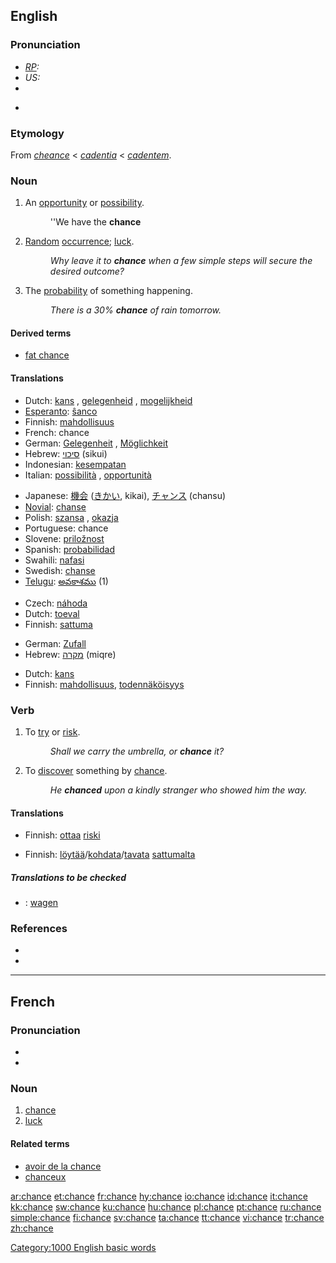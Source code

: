 {{see|Chance}}
==English==

{{rank|filled|visit|follow|639|chance|happened|broken|trouble}}

===Pronunciation===
* ''[[RP]]:'' {{IPA|/tʃɑːns/}}
* ''US:'' {{IPA|/tʃæns/}}
* {{audio|en-uk-chance.ogg|Audio (UK)}}
* {{audio|en-us-chance.ogg|Audio (US)}}
*:{{rhymes|ɑːns}}

===Etymology===
From {{OF.}} ''[[cheance]]'' < {{VL.}} ''[[cadentia]]'' < {{L.}} ''[[cadentem]]''.

===Noun===
{{en-noun}}

# {{countable}} An [[opportunity]] or [[possibility]].
#:''We have the '''chance'''
# {{uncountable}} [[Random]] [[occurrence]]; [[luck]].
#:''Why leave it to '''chance''' when a few simple steps will secure the desired outcome?''
# {{countable}} The [[probability]] of something happening.
#:''There is a 30% '''chance''' of rain tomorrow.''

====Derived terms====
*[[fat chance]]

====Translations====
{{trans-top|an opportunity or possibility}}
*Dutch: [[kans]] {{f}}, [[gelegenheid]] {{f}}, [[mogelijkheid]] {{f}}
*[[Esperanto]]: [[ŝanco]]
*Finnish: [[mahdollisuus]]
*French: chance {{f}}
*German: [[Gelegenheit]] {{f}}, [[Möglichkeit]] {{f}}
*Hebrew: [[סיכוי]] (sikui) {{m}}
*Indonesian: [[sempat|kesempatan]]
*Italian: [[possibilità]] {{f}}, [[opportunità]] {{f}}
{{trans-mid}}
*Japanese: [[機会]] ([[きかい]], kikai), [[チャンス]] (chansu)
*[[Novial]]: [[chanse]]
*Polish: [[szansa]] {{f}}, [[okazja]] {{f}}
*Portuguese: chance {{f}}
*Slovene: [[priložnost]] {{f}}
*Spanish: [[probabilidad]] {{f}}
*Swahili: [[nafasi]]
*Swedish: [[chanse]]
*[[Telugu]]: [[అవకాశము]] (1)
{{trans-bottom}}

{{trans-top|random occurrence}}
*Czech: [[náhoda]] {{f}}
*Dutch: [[toeval]] {{n}}
*Finnish: [[sattuma]]
{{trans-mid}}
*German: [[Zufall]] {{m}}
*Hebrew: [[מקרה]] (miqre) {{m}}
{{trans-bottom}}

{{trans-top|probability of sthg happening}}
*Dutch: [[kans]] {{f}}
*Finnish: [[mahdollisuus]], [[todennäköisyys]]
{{trans-mid}}
{{trans-bottom}}

===Verb===
{{en-verb|chanc|ing}}

# To [[try]] or [[risk]].
#:''Shall we carry the umbrella, or '''chance''' it?''
# To [[discover]] something by [[chance]].
#:''He '''chanced''' upon a kindly stranger who showed him the way.''

====Translations====
{{trans-top|to try or risk}}
*Finnish: [[ottaa]] [[riski]]
{{trans-bottom}}

{{trans-top|to discover by chance}}
*Finnish: [[löytää]]/[[kohdata]]/[[tavata]] [[sattuma|sattumalta]]
{{trans-bottom}}

=====Translations to be checked=====
*{{ttbc|Dutch}}: [[wagen]] {{n}}

===References===
*{{R:Webster 1913}}
*{{R:Online Etymology Dictionary}}

[[Category:1000 English basic words]]

----

==French==

===Pronunciation===
*{{IPA|/ʃɑ̃s/}}
*{{audio|Fr-Chance-fr-Paris.ogg|Audio (FR)}}

===Noun===
{{fr-noun-reg|f}}

# [[chance]]
# [[luck]]

====Related terms====
* [[avoir de la chance]]
* [[chanceux]]

[[ar:chance]]
[[et:chance]]
[[fr:chance]]
[[hy:chance]]
[[io:chance]]
[[id:chance]]
[[it:chance]]
[[kk:chance]]
[[sw:chance]]
[[ku:chance]]
[[hu:chance]]
[[pl:chance]]
[[pt:chance]]
[[ru:chance]]
[[simple:chance]]
[[fi:chance]]
[[sv:chance]]
[[ta:chance]]
[[tt:chance]]
[[vi:chance]]
[[tr:chance]]
[[zh:chance]]